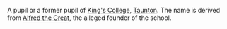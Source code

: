 A pupil or a former pupil of [[King's College]], [[Taunton]]. The name is derived from [[Alfred the Great]], the alleged founder of the school.